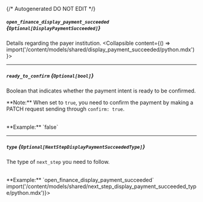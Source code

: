 {/* Autogenerated DO NOT EDIT  */}

##### `open_finance_display_payment_succeeded` *{`Optional[DisplayPaymentSucceeded]`}*
Details regarding the payer institution.
<Collapsible content={() => import('/content/models/shared/display_payment_succeeded/python.mdx')}>
</Collapsible>

---
##### `ready_to_confirm` *{`Optional[bool]`}*
Boolean that indicates whether the payment intent is ready to be confirmed. 

  \*\*Note:\*\* When set to `true`, you need to confirm the payment by making a PATCH request sending through `confirm: true`.

<br/>
**Example:** `false`

---
##### `type` *{`Optional[NextStepDisplayPaymentSucceededType]`}*
The type of `next_step` you need to follow.

<br/>
**Example:** `open_finance_display_payment_succeeded`
<Collapsible content={() => import('/content/models/shared/next_step_display_payment_succeeded_type/python.mdx')}>
</Collapsible>

